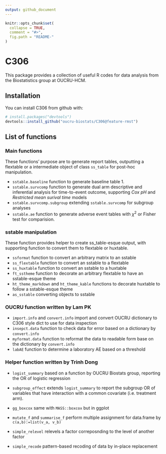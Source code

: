 ```yaml
---
output: github_document
---
```


<!-- README.md is generated from README.Rmd. Please edit that file -->

```r
knitr::opts_chunk$set(
  collapse = TRUE,
  comment = "#>",
  fig.path = "README-"
)
```

# C306

This package provides a collection of useful R codes for data analysis from the Biostatistics group at OUCRU-HCM.

## Installation

You can install C306 from github with:

```r
# install.packages("devtools")
devtools::install_github("oucru-biostats/C306@feature-rmst")
```

## List of functions

### Main functions

These functions' purpose are to generate report tables, outputting a flextable or a intermediate object of class `ss_table` for post-hoc manipulation.

- `sstable.baseline` function to generate baseline table 1.
- `sstable.survcomp` function to generate dual arm descriptive and inferential analysis for time-to-event outcome, supporting *Cox pH* and *Restricted mean surival time* models
- `sstable.survcomp.subgroup` extending `sstable.survcomp` for subgroup analyses
- `sstable.ae` function to generate adverse event tables with $\chi^2$ or Fisher test for comparision.

### sstable manipulation

These function provides helper to create ss_table-esque output, with supporting function to convert them to flextable or huxtable.

- `ssformat` function to convert an arbitrary matrix to an sstable
- `ss_flextable` function to convert an sstable to a flextable
- `ss_huxtable` function to convert an sstable to a huxtable
- `ft_sstheme` function to decorate an arbitrary flextable to have an sstable-esque theme
- `ht_theme_markdown` and `ht_theme_kable` functions to decorate huxtable to follow a sstable-esque theme
- `as_sstable` converting objects to sstable

### OUCRU function written by Lam PK

- `import.info` and `convert.info` import and convert OUCRU dictionary to C306 style dict to use for data inspection
- `insepct.data` function to check data for error based on a dictionary by `convert.info`
- `myformat.data` function to reformat the data to readable form base on the dictionary by `convert.info`
- `labAE` function to determine a laboratory AE based on a threshold

### Helper function written by Trinh Dong

- `logist_summary` based on a function by OUCRU Biostats group, reporting the OR of logistic regression
- `subgroup_effect` extends `logist_summary` to report the subgroup OR of variables that have interaction with a common covariate (i.e. treatment arm).

- `gg_boxcox` same with `MASS::boxcox` but in ggplot
- `mutate_f` and `summarise_f` perform multiple assignment for data.frame by `c(a,b):=list(v_a, v_b)`
- `simple_relevel` relevels a factor correposnding to the level of another factor
- `simple_recode` pattern-based recoding of data by in-place replacement
